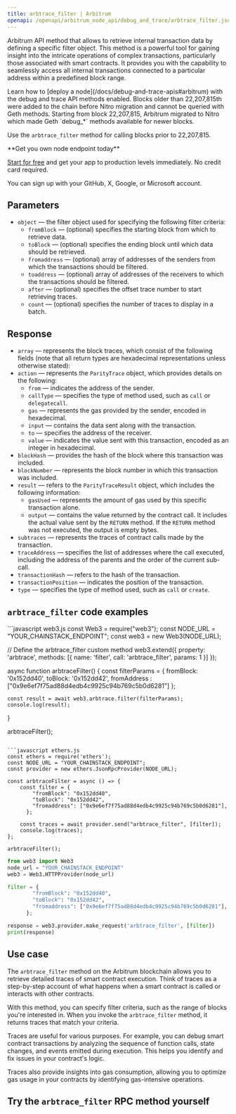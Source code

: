 ---
title: arbtrace_filter | Arbitrum
openapi: /openapi/arbitrum_node_api/debug_and_trace/arbtrace_filter.json POST /66f812de2a6724a75a51f60dd6f2a154
---

Arbitrum API method that allows to retrieve internal transaction data by defining a specific filter object. This method is a powerful tool for gaining insight into the intricate operations of complex transactions, particularly those associated with smart contracts. It provides you with the capability to seamlessly access all internal transactions connected to a particular address within a predefined block range.

<Note>
Learn how to [deploy a node](/docs/debug-and-trace-apis#arbitrum) with the debug and trace API methods enabled.
</Note>

<Warning>
Blocks older than 22,207,815th were added to the chain before Nitro migration and cannot be queried with Geth methods. Starting from block 22,207,815, Arbitrum migrated to Nitro which made Geth `debug_*` methods available for newer blocks.

Use the `arbtrace_filter` method for calling blocks prior to 22,207,815.
</Warning>

<Check>
**Get you own node endpoint today**

[Start for free](https://console.chainstack.com/) and get your app to production levels immediately. No credit card required.

You can sign up with your GitHub, X, Google, or Microsoft account.
</Check>


## Parameters

* `object` — the filter object used for specifying the following filter criteria:
  + `fromBlock` — (optional) specifies the starting block from which to retrieve data.
  + `toBlock` — (optional) specifies the ending block until which data should be retrieved.
  + `fromaddress` — (optional) array of addresses of the senders from which the transactions should be filtered.
  + `toaddress` — (optional) array of addresses of the receivers to which the transactions should be filtered.
  + `after` — (optional) specifies the offset trace number to start retrieving traces.
  + `count` — (optional) specifies the number of traces to display in a batch.

## Response

* `array` — represents the block traces, which consist of the following fields (note that all return types are hexadecimal representations unless otherwise stated):
* `action` — represents the `ParityTrace` object, which provides details on the following:
  + `from` — indicates the address of the sender.
  + `callType` — specifies the type of method used, such as `call` or `delegatecall`.
  + `gas` — represents the gas provided by the sender, encoded in hexadecimal.
  + `input` — contains the data sent along with the transaction.
  + `to` — specifies the address of the receiver.
  + `value` — indicates the value sent with this transaction, encoded as an integer in hexadecimal.
* `blockHash` — provides the hash of the block where this transaction was included.
* `blockNumber` — represents the block number in which this transaction was included.
* `result` — refers to the `ParityTraceResult` object, which includes the following information:
  + `gasUsed` — represents the amount of gas used by this specific transaction alone.
  + `output` — contains the value returned by the contract call. It includes the actual value sent by the `RETURN` method. If the `RETURN` method was not executed, the output is empty bytes.
* `subtraces` — represents the traces of contract calls made by the transaction.
* `traceAddress` — specifies the list of addresses where the call executed, including the address of the parents and the order of the current sub-call.
* `transactionHash` — refers to the hash of the transaction.
* `transactionPosition` — indicates the position of the transaction.
* `type` — specifies the type of method used, such as `call` or `create`.

## `arbtrace_filter` code examples

<CodeGroup>
```javascript web3.js
const Web3 = require("web3");
const NODE_URL = "YOUR_CHAINSTACK_ENDPOINT";
const web3 = new Web3(NODE_URL);

// Define the arbtrace_filter custom method
web3.extend({
    property: 'arbtrace',
    methods: [{
      name: 'filter',
      call: 'arbtrace_filter',
      params: 1
    }]
  });
  
  async function arbtraceFilter() {
    const filterParams = {
      fromBlock: '0x152dd40',
      toBlock: '0x152dd42',
      fromAddress : ["0x9e6ef7f75ad88d4edb4c9925c94b769c5b0d6281"]
    };
  
    const result = await web3.arbtrace.filter(filterParams);
    console.log(result);
  }
  
  arbtraceFilter();
```

```javascript ethers.js
const ethers = require('ethers');
const NODE_URL = "YOUR_CHAINSTACK_ENDPOINT";
const provider = new ethers.JsonRpcProvider(NODE_URL);

const arbtraceFilter = async () => {
    const filter = {
        "fromBlock": "0x152dd40",
        "toBlock": "0x152dd42",
        "fromaddress": ["0x9e6ef7f75ad88d4edb4c9925c94b769c5b0d6281"],
      };

    const traces = await provider.send("arbtrace_filter", [filter]);
    console.log(traces);
};

arbtraceFilter();
```

```python web3.py
from web3 import Web3  
node_url = "YOUR_CHAINSTACK_ENDPOINT" 
web3 = Web3.HTTPProvider(node_url)

filter = {
        "fromBlock": "0x152dd40",
        "toBlock": "0x152dd42",
        "fromaddress": ["0x9e6ef7f75ad88d4edb4c9925c94b769c5b0d6281"],
      };

response = web3.provider.make_request('arbtrace_filter', [filter])
print(response)
```
</CodeGroup>


## Use case

The `arbtrace_filter` method on the Arbitrum blockchain allows you to retrieve detailed traces of smart contract execution. Think of traces as a step-by-step account of what happens when a smart contract is called or interacts with other contracts.

With this method, you can specify filter criteria, such as the range of blocks you're interested in. When you invoke the `arbtrace_filter` method, it returns traces that match your criteria.

Traces are useful for various purposes. For example, you can debug smart contract transactions by analyzing the sequence of function calls, state changes, and events emitted during execution. This helps you identify and fix issues in your contract's logic.

Traces also provide insights into gas consumption, allowing you to optimize gas usage in your contracts by identifying gas-intensive operations.

## Try the `arbtrace_filter` RPC method yourself